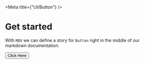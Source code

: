 
<Meta title={"UI/Button"} />

# Get started

With `MDX` we can define a story for `Button` right in the middle of our
markdown documentation.

<Canvas>
  <Story name="Default">
    <Button>Click Here</Button>
  </Story>
</Canvas>
